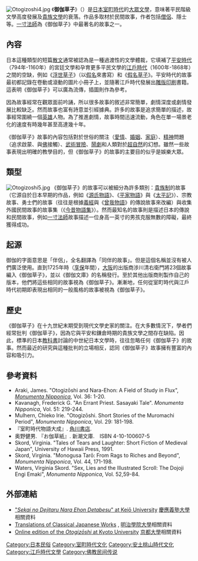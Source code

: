 [[File:Otogizoshi4.jpg|thumb]]
《'''御伽草子'''》（{{lang-ja|おとぎぞうし}}）是[[日本|日本]][[室町時代|室町時代]]的[[大眾文學|大眾文學]]，意味著平民階級文學高度發展及[[貴族文學|貴族文學]]的衰落。作品多取材於民間故事，作者包括[[僧侶|僧侶]]、隱士等。[[一寸法師|一寸法師]]為《御伽草子》中最著名的故事之一。

==內容==
日本這種類型的短篇[[散文|散文]]通常被認為是一種過渡性的文學體裁，它填補了[[平安時代|平安時代]]（794年-1160年）的宮廷文學和孕育更多平民文學的[[江戶時代|江戶時代]]（1600年-1868年）之間的空缺，例如《[[浮世草子|浮世草子]]》（以[[日語假名|假名]]來書寫）和《[[假名草子|假名草子]]》。平安時代的故事最初都記錄在卷動或滾動的圖片小冊子上，並隨著江戶時代發展出[[雕版印刷|雕版印刷]]書籍。這表明《御伽草子》可以廣為流傳，插圖則作為參考。

因為故事經常在觀眾面前吟誦，所以很多故事的敘述非常簡單，劇情深度或劇情發展比較缺乏。然而故事也富有詩意並引經據典。許多的故事是追求簡單的描述，故事經常圍繞一個[[英雄|英雄]]人物。為了推進劇情，故事時間迅速流動，角色在單一場景老化的速度有時幾年甚至高達幾十年。

《御伽草子》故事的內容包括對於世俗的關注（[[愛情|愛情]]、[[婚姻|婚姻]]、[[家庭|家庭]]）、[[精神|精神]]問題（追求啟蒙、與[[佛|佛]]接觸）、[[武術|武術]][[冒險|冒險]]、[[鬧劇|鬧劇]]和人類對於[[超自然|超自然]]的幻想。雖然一些故事表現出明確的教學目的，但《御伽草子》的故事的主要目的似乎是娛樂大眾。

==類型==
[[Image:Otogizoshi5.jpg|thumb]]
《御伽草子》的故事可以被細分為許多類別：[[貴族制|貴族制]]的故事（它源自於日本早期的作品，例如《[[源氏物語|源氏物語]]》、《[[平家物語|平家物語]]》與《[[太平記|太平記]]》）、宗教故事、勇士們的故事（往往是根據[[義經|義經]]與《[[曾我物語|曾我物語]]》的傳說故事來改編）與收集外國民間故事的故事集（《[[今昔物語集|今昔物語集]]》）。然而最知名的故事則是描述日本的傳說和民間故事，例如[[一寸法師|一寸法師]]故事描述一位身高一英寸的男孩克服無數的障礙，最終獲得成功。

==起源==
御伽的字面意思是「伴侶」，全名翻譯為「同伴的故事」。但是這個名稱並沒有被人們廣泛使用。直到1725年時（[[享保|享保]]年間），[[大阪市|大阪]]的出版商涉川清右衛門將23個故事編入《御伽草子》，並以《御伽文庫》的名稱發行。至於其他出版商則製作自己的版本，他們將這些相同的故事視為《御伽草子》。漸漸地，任何從室町時代與江戶時代初期即表現出相同的一般風格的故事被視為《御伽草子》。

==歷史==
《御伽草子》在十九世紀末期受到現代文學史家的關注。在大多數情況下，學者們經常批判《御伽草子》，因為它與平安和鎌倉時期的貴族文學之間存在缺陷。因此，標準的日本[[教科書|教科書]]討論的中世紀日本文學時，往往忽略任何《御伽草子》的故事。然而最近的研究與這種批判的立場相反，認同《御伽草子》故事擁有豐富的內容和吸引力。

==參考資料==
*Araki, James. "Otogizōshi and Nara-Ehon: A Field of Study in Flux", ''[[Monumenta_Nipponica|Monumenta Nipponica]]'', Vol. 36: 1-20.
*Kavanagh, Frederick G. "An Errant Priest. Sasayaki Tale". ''Monumenta Nipponica'', Vol. 51: 219-244. 
*Mulhern, Chieko Irie. "Otogizōshi. Short Stories of the Muromachi Period", ''Monumenta Nipponica'', Vol. 29: 181-198.
*『室町時代物語大成』. [[角川書店|角川書店]].
*奥野健男. 『お伽草紙』. 新潮文庫.　ISBN 4-10-100607-5
*Skord, Virginia. "Tales of Tears and Laughter: Short Fiction of Medieval Japan", University of Hawaii Press, 1991.
*Skord, Virginia. "Monogusa Tarō: From Rags to Riches and Beyond", ''Monumenta Nipponica'', Vol. 44, 171-198.
*Waters, Virginia Skord. "Sex, Lies and the Illustrated Scroll: The Dojoji Engi Emaki", ''Monumenta Nipponica'', Vol. 52,59-84.

==外部連結==

*[https://web.archive.org/web/20080616032835/http://dbs.humi.keio.ac.jp/naraehon/index-e.html "''Sekai no Dejitaru Nara Ehon Detabesu''" at Keiō University] [[慶應義塾大學|慶應義塾大學]]相關資料
*[http://www.meijigakuin.ac.jp/~pmjs/rom/trans_or.html Translations of Classical Japanese Works] {{Wayback|url=http://www.meijigakuin.ac.jp/~pmjs/rom/trans_or.html |date=20170718021034 }}, [[明治學院大學|明治學院大學]]相關資料
*[http://edb.kulib.kyoto-u.ac.jp/exhibit-e/otogi/cover/index.html Online edition of the ''Otogizōshi'' at Kyoto University] {{Wayback|url=http://edb.kulib.kyoto-u.ac.jp/exhibit-e/otogi/cover/index.html |date=20170702152358 }} [[京都大學|京都大學]]相關資料

{{Authority control}}
[[Category:日本民俗|Category:日本民俗]]
[[Category:室町時代文化|Category:室町時代文化]]
[[Category:安土桃山時代文化|Category:安土桃山時代文化]]
[[Category:江戶時代文學|Category:江戶時代文學]]
[[Category:佛教民间传说|Category:佛教民间传说]]